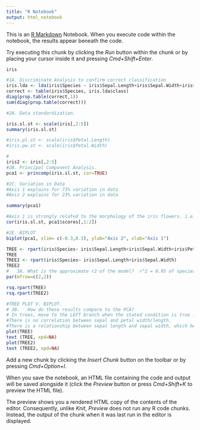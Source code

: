 ```yaml
---
title: "R Notebook"
output: html_notebook
---
```


This is an [R Markdown](http://rmarkdown.rstudio.com) Notebook. When you execute code within the notebook, the results appear beneath the code. 

Try executing this chunk by clicking the *Run* button within the chunk or by placing your cursor inside it and pressing *Cmd+Shift+Enter*. 

```r
iris
```


```r

#1A. Discriminate Analysis to confirm correct classification
iris.lda <- lda(iris$Species ~ iris$Sepal.Length+iris$Sepal.Width+iris$Petal.Length+iris$Petal.Width, CV=TRUE)
correct <- table(iris$Species, iris.lda$class)
diag(prop.table(correct,1))
sum(diag(prop.table(correct)))
```
```r
#2A. Data standardization.

iris.sl.st <- scale(iris[,2:5])
summary(iris.sl.st)

#iris.pl.st <- scale(iris$Petal.Length)
#iris.pw.st <- scale(iris$Petal.Width)

#
iris2 <- iris[,2:5]
#2B. Principal Component Analysis.
pca1 <- princomp(iris.sl.st, cor=TRUE)
```
```r
#2C. Variation in Data
#Axis 1 explains for 73% variation in data
#Axis 2 explains for 23% variation in data

summary(pca1)
```
```r
#Axis 1 is strongly related to the morphology of the iris flowers. i.e. Sepal length is has a strong positive correlation, Sepal Width has a moderate negative correlation, Petal length and Width have a very strong positive correlation.
cor(iris.sl.st, pca1$scores[,1:2])
```
```r
#2E. BIPLOT
biplot(pca1, xlim= c(-0.3,0.3), ylab="Axis 2", xlab="Axis 1")


```
```r
TREE <- rpart(iris$Species~ iris$Sepal.Length+iris$Sepal.Width+iris$Petal.Length+iris$Petal.Width)
TREE
TREE2 <- rpart(iris$Species~ iris$Sepal.Length+iris$Sepal.Width)
TREE2
#	3A. What is the approximate r2 of the model?  r^2 = 0.95 of species variation are explained by axis 1 and 2.  
par(mfrow=c(2,2))

rsq.rpart(TREE)
rsq.rpart(TREE2)
```


```r
#TREE PLOT V. BIPLOT. 
# 3B.	How do these results compare to the PCA?
# In trees, move to the LEFT branch when the stated condition is true : Setosa has a smaller petal length in comparison to vesicolor and virginica. Versicolor is smaller in petal width than virginica. 
#There is no correlation between sepal and petal width/length.
#There is a relationship between sepal length and sepal width, which helps categorize setosa and versicolor, however virginica has as criteria a petal length > 2.45, and petal width > 1.75. 
plot(TREE)
text (TREE, xpd=NA)
plot(TREE2)
text (TREE2, xpd=NA)
```

Add a new chunk by clicking the *Insert Chunk* button on the toolbar or by pressing *Cmd+Option+I*.

When you save the notebook, an HTML file containing the code and output will be saved alongside it (click the *Preview* button or press *Cmd+Shift+K* to preview the HTML file). 

The preview shows you a rendered HTML copy of the contents of the editor. Consequently, unlike *Knit*, *Preview* does not run any R code chunks. Instead, the output of the chunk when it was last run in the editor is displayed.

